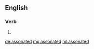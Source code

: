 ==English==

===Verb===
{{head|en|verb form}}

# {{en-past of|assonate}}

[[de:assonated]]
[[mg:assonated]]
[[ml:assonated]]